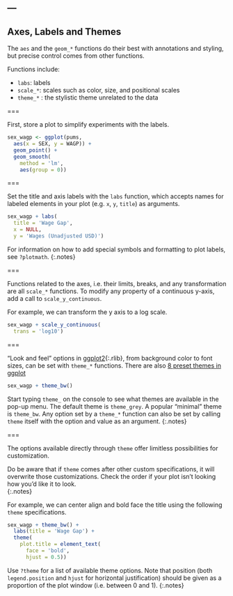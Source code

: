 ---
---

## Axes, Labels and Themes

The `aes` and the `geom_*` functions do their best with annotations and styling,
but precise control comes from other functions. 

Functions include:

- `labs`: labels
- `scale_*`: scales such as color, size, and positional scales
- `theme_*` : the stylistic theme unrelated to the data

===

First, store a plot to simplify experiments with the labels.

```r
sex_wagp <- ggplot(pums,
  aes(x = SEX, y = WAGP)) + 
  geom_point() +
  geom_smooth(
    method = 'lm',
    aes(group = 0))
```

===

Set the title and axis labels with the `labs` function, which accepts names for
labeled elements in your plot (e.g. `x`, `y`, `title`) as arguments.

```r
sex_wagp + labs(
  title = 'Wage Gap',
  x = NULL,
  y = 'Wages (Unadjusted USD)')
```

For information on how to add special symbols and formatting to plot labels, see
`?plotmath`.
{:.notes}

===

Functions related to the axes, i.e. their limits, breaks, and any transformation
are all `scale_*` functions. To modify any property of a continuous y-axis, add
a call to `scale_y_continuous`.

For example, we can transform the y axis to a log scale.
```r
sex_wagp + scale_y_continuous(
  trans = 'log10')
```

===

"Look and feel" options in [ggplot2](){:.rlib}, from background color to font
sizes, can be set with `theme_*` functions. There are also [8 preset themes in ggplot](https://ggplot2.tidyverse.org/reference/ggtheme.html)

```r
sex_wagp + theme_bw()
```

Start typing `theme_` on the console to see what themes are available in the
pop-up menu. The default theme is `theme_grey`. A popular "minimal" theme is
`theme_bw`. Any option set by a `theme_*` function can also be set by calling
`theme` itself with the option and value as an argument.
{:.notes}

===

The options available directly through `theme` offer limitless possibilities
for customization.

Do be aware that if `theme` comes after other custom specifications, it will overwrite
those customizations.  Check the order if your plot isn't looking how you'd like it to look.  
{:.notes}

For example, we can center align and bold face the title using the following `theme` specifications.
```r
sex_wagp + theme_bw() +
  labs(title = 'Wage Gap') +
  theme(
    plot.title = element_text(
      face = 'bold',
      hjust = 0.5))
```

Use `?theme` for a list of available theme options. Note that position (both
`legend.position` and `hjust` for horizontal justification) should be given as a
proportion of the plot window (i.e. between 0 and 1).
{:.notes}
